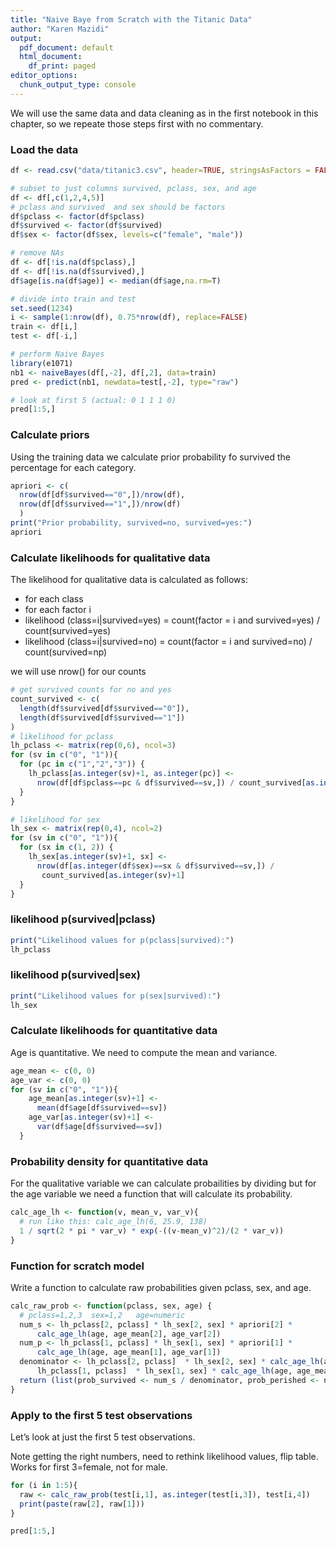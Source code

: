 ```yaml
---
title: "Naive Baye from Scratch with the Titanic Data"
author: "Karen Mazidi"
output:
  pdf_document: default
  html_document:
    df_print: paged
editor_options:
  chunk_output_type: console
---
```



We will use the same data and data cleaning as in the first notebook in this chapter, so we repeate those steps first with no commentary.

### Load the data

```r
df <- read.csv("data/titanic3.csv", header=TRUE, stringsAsFactors = FALSE)

# subset to just columns survived, pclass, sex, and age
df <- df[,c(1,2,4,5)]
# pclass and survived  and sex should be factors
df$pclass <- factor(df$pclass)
df$survived <- factor(df$survived)
df$sex <- factor(df$sex, levels=c("female", "male"))

# remove NAs
df <- df[!is.na(df$pclass),]
df <- df[!is.na(df$survived),]
df$age[is.na(df$age)] <- median(df$age,na.rm=T)

# divide into train and test
set.seed(1234)
i <- sample(1:nrow(df), 0.75*nrow(df), replace=FALSE)
train <- df[i,]
test <- df[-i,]

# perform Naive Bayes
library(e1071)
nb1 <- naiveBayes(df[,-2], df[,2], data=train)
pred <- predict(nb1, newdata=test[,-2], type="raw")

# look at first 5 (actual: 0 1 1 1 0)
pred[1:5,]
```



### Calculate priors

Using the training data we calculate prior probability fo survived the percentage for each category.

```r
apriori <- c(
  nrow(df[df$survived=="0",])/nrow(df),
  nrow(df[df$survived=="1",])/nrow(df)
  )
print("Prior probability, survived=no, survived=yes:")
apriori
```

### Calculate likelihoods for qualitative data

The likelihood for qualitative data is calculated as follows:

* for each class
* for each factor i
* likelihood (class=i|survived=yes) = count(factor = i and survived=yes) / count(survived=yes)
* likelihood (class=i|survived=no) = count(factor = i and survived=no) / count(survived=np)

we will use nrow() for our counts

```r
# get survived counts for no and yes
count_survived <- c(
  length(df$survived[df$survived=="0"]),
  length(df$survived[df$survived=="1"])
)
# likelihood for pclass
lh_pclass <- matrix(rep(0,6), ncol=3)
for (sv in c("0", "1")){
  for (pc in c("1","2","3")) {
    lh_pclass[as.integer(sv)+1, as.integer(pc)] <- 
      nrow(df[df$pclass==pc & df$survived==sv,]) / count_survived[as.integer(sv)+1]
  }
}

# likelihood for sex
lh_sex <- matrix(rep(0,4), ncol=2)
for (sv in c("0", "1")){
  for (sx in c(1, 2)) {
    lh_sex[as.integer(sv)+1, sx] <- 
      nrow(df[as.integer(df$sex)==sx & df$survived==sv,]) /
       count_survived[as.integer(sv)+1]
  }
}

```

### likelihood p(survived|pclass)

```r
print("Likelihood values for p(pclass|survived):")
lh_pclass
```

### likelihood p(survived|sex)

```r
print("Likelihood values for p(sex|survived):")
lh_sex
```


### Calculate likelihoods for quantitative data

Age is quantitative. We need to compute the mean and variance.

```r
age_mean <- c(0, 0)
age_var <- c(0, 0)
for (sv in c("0", "1")){
    age_mean[as.integer(sv)+1] <- 
      mean(df$age[df$survived==sv])
    age_var[as.integer(sv)+1] <- 
      var(df$age[df$survived==sv])
  }

```

### Probability density for quantitative data

For the qualitative variable we can calculate probailities by dividing but for the age variable we need a function that will calculate its probability.

```r
calc_age_lh <- function(v, mean_v, var_v){
  # run like this: calc_age_lh(6, 25.9, 138)
  1 / sqrt(2 * pi * var_v) * exp(-((v-mean_v)^2)/(2 * var_v))
}

```



### Function for scratch model

Write a function to calculate raw probabilities given pclass, sex, and age. 

```r
calc_raw_prob <- function(pclass, sex, age) {
  # pclass=1,2,3  sex=1,2   age=numeric
  num_s <- lh_pclass[2, pclass] * lh_sex[2, sex] * apriori[2] *
      calc_age_lh(age, age_mean[2], age_var[2])
  num_p <- lh_pclass[1, pclass] * lh_sex[1, sex] * apriori[1] *
      calc_age_lh(age, age_mean[1], age_var[1])
  denominator <- lh_pclass[2, pclass]  * lh_sex[2, sex] * calc_age_lh(age, age_mean[2], age_var[2]) * apriori[2] + 
      lh_pclass[1, pclass]  * lh_sex[1, sex] * calc_age_lh(age, age_mean[1], age_var[1]) * apriori[1]
  return (list(prob_survived <- num_s / denominator, prob_perished <- num_p / denominator))
}


```

### Apply to the first 5 test observations

Let's look at just the first 5 test observations. 


Note getting the right numbers, need to rethink likelihood values, flip table. Works for first 3=female, not for male.

```r
for (i in 1:5){
  raw <- calc_raw_prob(test[i,1], as.integer(test[i,3]), test[i,4])
  print(paste(raw[2], raw[1]))
}

pred[1:5,]
```

